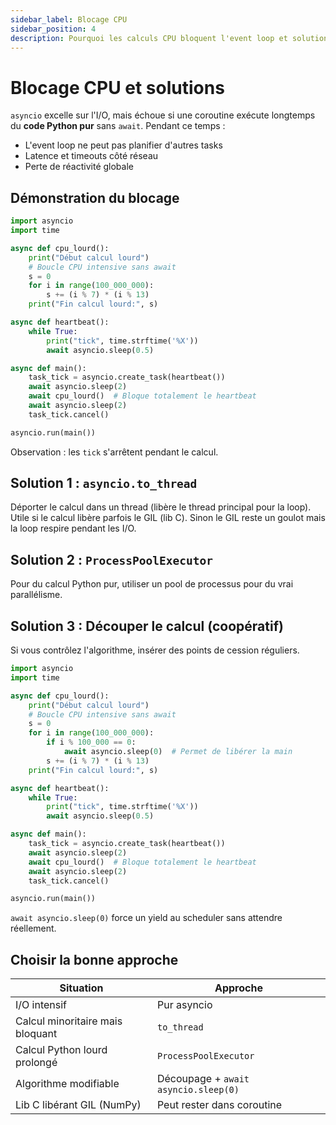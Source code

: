 ```yaml
---
sidebar_label: Blocage CPU
sidebar_position: 4
description: Pourquoi les calculs CPU bloquent l'event loop et solutions
---
```


# Blocage CPU et solutions

`asyncio` excelle sur l'I/O, mais échoue si une coroutine exécute longtemps du **code Python pur** sans `await`. Pendant ce temps :
- L'event loop ne peut pas planifier d'autres tasks
- Latence et timeouts côté réseau
- Perte de réactivité globale

## Démonstration du blocage

```python
import asyncio
import time

async def cpu_lourd():
    print("Début calcul lourd")
    # Boucle CPU intensive sans await
    s = 0
    for i in range(100_000_000):
        s += (i % 7) * (i % 13)
    print("Fin calcul lourd:", s)

async def heartbeat():
    while True:
        print("tick", time.strftime('%X'))
        await asyncio.sleep(0.5)

async def main():
    task_tick = asyncio.create_task(heartbeat())
    await asyncio.sleep(2)
    await cpu_lourd()  # Bloque totalement le heartbeat
    await asyncio.sleep(2)
    task_tick.cancel()

asyncio.run(main())
```

Observation : les `tick` s'arrêtent pendant le calcul.

## Solution 1 : `asyncio.to_thread`

Déporter le calcul dans un thread (libère le thread principal pour la loop).
Utile si le calcul libère parfois le GIL (lib C). Sinon le GIL reste un goulot
mais la loop respire pendant les I/O.

## Solution 2 : `ProcessPoolExecutor`

Pour du calcul Python pur, utiliser un pool de processus pour du vrai parallélisme.

## Solution 3 : Découper le calcul (coopératif)

Si vous contrôlez l'algorithme, insérer des points de cession réguliers.

```python
import asyncio
import time

async def cpu_lourd():
    print("Début calcul lourd")
    # Boucle CPU intensive sans await
    s = 0
    for i in range(100_000_000):
        if i % 100_000 == 0:
            await asyncio.sleep(0)  # Permet de libérer la main
        s += (i % 7) * (i % 13)
    print("Fin calcul lourd:", s)

async def heartbeat():
    while True:
        print("tick", time.strftime('%X'))
        await asyncio.sleep(0.5)

async def main():
    task_tick = asyncio.create_task(heartbeat())
    await asyncio.sleep(2)
    await cpu_lourd()  # Bloque totalement le heartbeat
    await asyncio.sleep(2)
    task_tick.cancel()

asyncio.run(main())
```

`await asyncio.sleep(0)` force un yield au scheduler sans attendre réellement.

## Choisir la bonne approche

| Situation | Approche |
|-----------|----------|
| I/O intensif | Pur asyncio |
| Calcul minoritaire mais bloquant | `to_thread` |
| Calcul Python lourd prolongé | `ProcessPoolExecutor` |
| Algorithme modifiable | Découpage + `await asyncio.sleep(0)` |
| Lib C libérant GIL (NumPy) | Peut rester dans coroutine |
